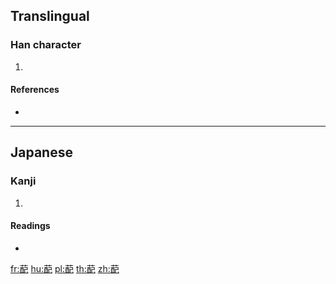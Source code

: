 {{character info/new}}
==Translingual==

===Han character===
{{Han char|rn=140|rad=艸|as=10|sn=16|four=|canj=TMWU}}

# {{defn|Han|sort=艸10}}

====References====
* {{Han ref|kx=1052.051|hdz=53262.061|uh=84DC|ud=34012}}

----

==Japanese==

===Kanji===
{{ja-kanji|grade=|rs=艸10}}

# {{defn|lang=ja|sort=艸10}}

====Readings====
* {{ja-readings|on=[[はい]] (hai)|kun=[[はい]] (hai)|nanori=}}

[[fr:蓜]]
[[hu:蓜]]
[[pl:蓜]]
[[th:蓜]]
[[zh:蓜]]